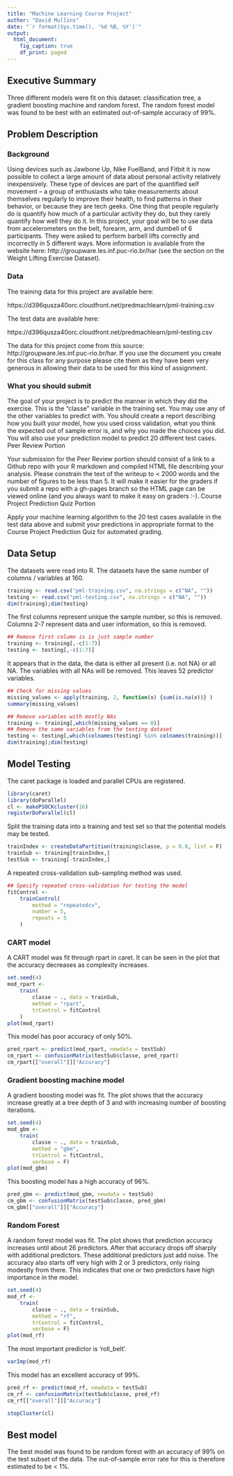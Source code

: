 ```yaml
---
title: "Machine Learning Course Project"
author: "David Mullins"
date: "`r format(Sys.time(), '%d %B, %Y')`"
output:
  html_document:
    fig_caption: true
    df_print: paged
---
```


## Executive Summary

Three different models were fit on this dataset: classification tree, a gradient boosting machine and random forest. The random forest model was found to be best with an estimated out-of-sample accuracy of 99%.

## Problem Description

### Background

Using devices such as Jawbone Up, Nike FuelBand, and Fitbit it is now possible to collect a large amount of data about personal activity relatively inexpensively. These type of devices are part of the quantified self movement – a group of enthusiasts who take measurements about themselves regularly to improve their health, to find patterns in their behavior, or because they are tech geeks. One thing that people regularly do is quantify how much of a particular activity they do, but they rarely quantify how well they do it. In this project, your goal will be to use data from accelerometers on the belt, forearm, arm, and dumbell of 6 participants. They were asked to perform barbell lifts correctly and incorrectly in 5 different ways. More information is available from the website here: http://groupware.les.inf.puc-rio.br/har (see the section on the Weight Lifting Exercise Dataset). 

### Data

The training data for this project are available here:

https://d396qusza40orc.cloudfront.net/predmachlearn/pml-training.csv

The test data are available here:

https://d396qusza40orc.cloudfront.net/predmachlearn/pml-testing.csv

The data for this project come from this source: http://groupware.les.inf.puc-rio.br/har. If you use the document you create for this class for any purpose please cite them as they have been very generous in allowing their data to be used for this kind of assignment. 

### What you should submit

The goal of your project is to predict the manner in which they did the exercise. This is the "classe" variable in the training set. You may use any of the other variables to predict with. You should create a report describing how you built your model, how you used cross validation, what you think the expected out of sample error is, and why you made the choices you did. You will also use your prediction model to predict 20 different test cases.
Peer Review Portion

Your submission for the Peer Review portion should consist of a link to a Github repo with your R markdown and compiled HTML file describing your analysis. Please constrain the text of the writeup to < 2000 words and the number of figures to be less than 5. It will make it easier for the graders if you submit a repo with a gh-pages branch so the HTML page can be viewed online (and you always want to make it easy on graders :-).
Course Project Prediction Quiz Portion

Apply your machine learning algorithm to the 20 test cases available in the test data above and submit your predictions in appropriate format to the Course Project Prediction Quiz for automated grading. 

## Data Setup

The datasets were read into R. The datasets have the same number of columns / variables at 160.

```r
training <- read.csv("pml-training.csv", na.strings = c("NA", ""))
testing <- read.csv("pml-testing.csv", na.strings = c("NA", ""))
dim(training);dim(testing)
```

The first columns represent unique the sample number, so this is removed. Columns 2-7 represent data and user information, so this is removed.

```r
## Remove first column is is just sample number
training <- training[,-c(1:7)]
testing <- testing[,-c(1:7)]
```

It appears that in the data, the data is either all present (i.e. not NA) or all NA. The variables with all NAs will be removed. This leaves 52 predictor variables. 

```r
## Check for missing values
missing_values <- apply(training, 2, function(x) {sum(is.na(x))} )
summary(missing_values)

## Remove variables with mostly NAs
training <- training[,which(missing_values == 0)]
## Remove the same variables from the testing dataset
testing <- testing[,which(colnames(testing) %in% colnames(training))]
dim(training);dim(testing)
```

## Model Testing

The caret package is loaded and parallel CPUs are registered.

```r
library(caret)
library(doParallel)
cl <- makePSOCKcluster(16)
registerDoParallel(cl)
```

Split the training data into a training and test set so that the potential models may be tested.

```r
trainIndex <- createDataPartition(training$classe, p = 0.8, list = F)
trainSub <- training[trainIndex,]
testSub <- training[-trainIndex,]
```

A repeated cross-validation sub-sampling method was used.

```r
## Specify repeated cross-validation for testing the model
fitControl <- 
    trainControl(
        method = "repeatedcv",
        number = 5,
        repeats = 5
    )
```

### CART model

A CART model was fit through rpart in caret. It can be seen in the plot that the accuracy decreases as complexity increases. 

```r
set.seed(4)
mod_rpart <-
    train(
        classe ~ ., data = trainSub,
        method = "rpart",
        trControl = fitControl
    )
plot(mod_rpart)
```

This model has poor accuracy of only 50%. 

```r
pred_rpart <- predict(mod_rpart, newdata = testSub)
cm_rpart <- confusionMatrix(testSub$classe, pred_rpart)
cm_rpart[["overall"]]["Accuracy"]
```

### Gradient boosting machine model

A gradient boosting model was fit. The plot shows that the accuracy increase greatly at a tree depth of 3 and with increasing number of boosting iterations.

```r
set.seed(4)
mod_gbm <- 
    train(
        classe ~ ., data = trainSub, 
        method = "gbm",
        trControl = fitControl,
        verbose = F)
plot(mod_gbm)
```

This boosting model has a high accuracy of 96%.

```r
pred_gbm <- predict(mod_gbm, newdata = testSub)
cm_gbm <- confusionMatrix(testSub$classe, pred_gbm)
cm_gbm[["overall"]]["Accuracy"]
```


### Random Forest

A random forest model was fit. The plot shows that prediction accuracy increases until about 26 predictors. After that accuracy drops off sharply with additional predictors. These additional predictors just add noise. The accuracy also starts off very high with 2 or 3 predictors, only rising modestly from there. This indicates that one or two predictors have high importance in the model. 

```r
set.seed(4)
mod_rf <- 
    train(
        classe ~ ., data = trainSub,
        method = "rf",
        trControl = fitControl,
        verbose = F)
plot(mod_rf)
```

The most important predictor is 'roll\_belt'. 

```r
varImp(mod_rf)
```

This model has an excellent accuracy of 99%.

```r
pred_rf <- predict(mod_rf, newdata = testSub)
cm_rf <- confusionMatrix(testSub$classe, pred_rf)
cm_rf[["overall"]]["Accuracy"]
```

```r
stopCluster(cl)
```

## Best model

The best model was found to be random forest with an accuracy of 99% on the test subset of the data. The out-of-sample error rate for this is therefore estimated to be < 1%. 
